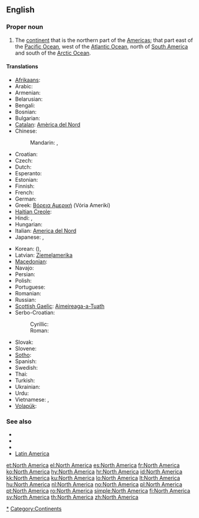 ==English==
{{wikipedia}}

===Proper noun===
{{en-proper noun|sg=[[North]] [[America]]}}

# The [[continent]] that is the northern part of the [[Americas]]; that part east of the [[Pacific Ocean]], west of the [[Atlantic Ocean]], north of [[South America]] and south of the [[Arctic Ocean]].

====Translations====
{{trans-top|continent}}
* [[Afrikaans]]: {{t-|af|Noord-Amerika|xs=Afrikaans}}
* Arabic: {{t|ar|أمريكا الشمالية|f|tr='amriika al-shamaalíyya|sc=Arab}}
* Armenian: {{t-|hy|Հյուսիսային Ամերիկա|tr=Hyusisayin Amerika}}
* Belarusian: {{t|be|Паўночная Амерыка|f|tr=Paŭnóčnaja Améryka|sc=Cyrl}}
* Bengali: {{t|bn|উত্তর আমেরিকা|sc=Beng|xs=Bengali}}
* Bosnian: {{t-|bs|Sjeverna Amerika|f}}
* Bulgarian: {{t|bg|Северна Америка|f|tr=Séverna Amérika|sc=Cyrl}}
* [[Catalan]]: [[Amèrica del Nord]] {{f}}
* Chinese:
*: Mandarin: {{t|zh|北美|tr=Běi Měi|sc=Hani}}, {{t|zh|北美洲|tr=Běi Měizhōu|sc=Hani}}
* Croatian: {{t+|hr|Sjeverna Amerika|f}}
* Czech: {{t-|cs|Severní Amerika|f}}
* Dutch: {{t+|nl|Noord-Amerika|n}}
* Esperanto: {{t-|eo|Nordameriko|xs=Esperanto}}
* Estonian: {{t-|et|Põhja-Ameerika}}
* Finnish: {{t+|fi|Pohjois-Amerikka}}
* French: {{t+|fr|Amérique du Nord|f}}
* German: {{t+|de|Nordamerika|n}}
* Greek: [[Βόρεια Αμερική]] (Vória Amerikí) {{f}}
* [[Haitian Creole]]: {{tø|ht|Amerik dinò}}
* Hindi: {{t|hi|उत्तर अमेरिका|tr=uttar amērikā|sc=Deva}}, {{t|hi|उत्तर अमरीका|tr=uttar amērikā|sc=Deva}}
* Hungarian: {{t+|hu|Észak-Amerika}}
* Italian: [[America del Nord]] {{f}}
* Japanese: {{t|ja|北アメリカ|tr=Kita-Amerika|sc=Jpan}}, {{t|ja|北米|tr=ほくべい, Hoku-Bei|sc=Jpan}}
{{trans-mid}}
* Korean: {{t|ko|북미|tr=Bukmi|sc=Kore}} ({{t|ko|北美|sc=Kore}}), {{t|ko|북아메리카|tr=Buk-Amerika|sc=Kore}}
* Latvian: [[Ziemeļamerika]] {{f}}
* [[Macedonian]]: {{t-|mk|Северна Америка|f|tr=Séverna Amérika}}
* Navajo: {{tø|nv|Náhookǫsjí Kéyah dah siʼánígíí}}
* Persian: {{t|fa|آمریکای شمالی|sc=fa-Arab}}
* Polish: {{t+|pl|Ameryka Północna|f}}
* Portuguese: {{t+|pt|América do Norte|f}}
* Romanian: {{t+|ro|America de Nord|f}}
* Russian: {{t+|ru|Северная Америка|f|tr=Sévernaja Amérika}}
* [[Scottish Gaelic]]: [[Aimeireaga-a-Tuath]] {{f}}
* Serbo-Croatian:
*: Cyrillic: {{t|sh|Северна Америка|f|sc=Cyrl}}
*: Roman: {{t|sh|Severna Amerika|f}}
* Slovak: {{t|sk|Severná Amerika|f}}
* Slovene: {{t-|sl|Severna Amerika|f}}
* [[Sotho]]: {{t|st|Amerika Leboya|xs=Sotho}}
* Spanish: {{t+|es|América del Norte|f}}
* Swedish: {{t+|sv|Nordamerika}}
* Thai: {{t|th|อเมริกาเหนือ|tr=àmayrígaa-nĕua|sc=Thai}}
* Turkish: {{t|tr|Kuzey Amerika}}
* Ukrainian: {{t|uk|Північна Америка|f|tr=Pivníčna Améryka|sc=Cyrl}}
* Urdu: {{t|ur|شمالی امریکہ|sc=ur-Arab}}
* Vietnamese: {{t|vi|Bắc Mỹ}}, {{t|vi|北美}}
* [[Volapük]]: {{t|vo|Nolüda-Merop|xs=Volapük}}
{{trans-bottom}}

===See also===
* {{list|en|continents}}
* {{list|en|countries of North America}}
* {{list|en|territories of North America}}
* [[Latin America]]

[[Category:North America|*]]
[[Category:Continents]]

[[et:North America]]
[[el:North America]]
[[es:North America]]
[[fr:North America]]
[[ko:North America]]
[[hy:North America]]
[[hr:North America]]
[[id:North America]]
[[kk:North America]]
[[ku:North America]]
[[lo:North America]]
[[lt:North America]]
[[hu:North America]]
[[nl:North America]]
[[no:North America]]
[[pl:North America]]
[[pt:North America]]
[[ro:North America]]
[[simple:North America]]
[[fi:North America]]
[[sv:North America]]
[[th:North America]]
[[zh:North America]]